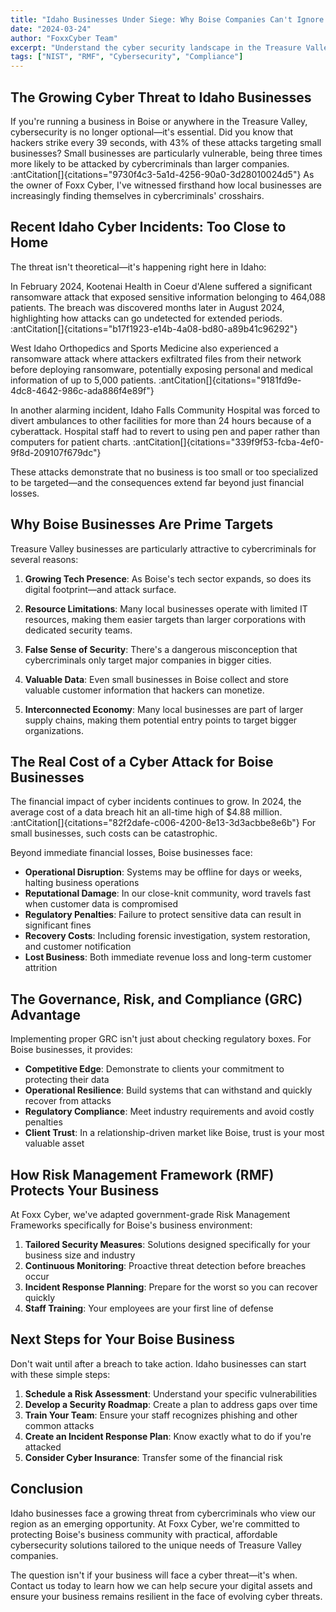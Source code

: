 ```yaml
---
title: "Idaho Businesses Under Siege: Why Boise Companies Can't Ignore Cybersecurity in 2025"
date: "2024-03-24"
author: "FoxxCyber Team"
excerpt: "Understand the cyber security landscape in the Treasure Valley Area."
tags: ["NIST", "RMF", "Cybersecurity", "Compliance"]
---
```

## The Growing Cyber Threat to Idaho Businesses

If you're running a business in Boise or anywhere in the Treasure Valley, cybersecurity is no longer optional—it's essential. Did you know that hackers strike every 39 seconds, with 43% of these attacks targeting small businesses? Small businesses are particularly vulnerable, being three times more likely to be attacked by cybercriminals than larger companies. :antCitation[]{citations="9730f4c3-5a1d-4256-90a0-3d28010024d5"} As the owner of Foxx Cyber, I've witnessed firsthand how local businesses are increasingly finding themselves in cybercriminals' crosshairs.

## Recent Idaho Cyber Incidents: Too Close to Home

The threat isn't theoretical—it's happening right here in Idaho:

In February 2024, Kootenai Health in Coeur d'Alene suffered a significant ransomware attack that exposed sensitive information belonging to 464,088 patients. The breach was discovered months later in August 2024, highlighting how attacks can go undetected for extended periods. :antCitation[]{citations="b17f1923-e14b-4a08-bd80-a89b41c96292"}

West Idaho Orthopedics and Sports Medicine also experienced a ransomware attack where attackers exfiltrated files from their network before deploying ransomware, potentially exposing personal and medical information of up to 5,000 patients. :antCitation[]{citations="9181fd9e-4dc8-4642-986c-ada886f4e89f"}

In another alarming incident, Idaho Falls Community Hospital was forced to divert ambulances to other facilities for more than 24 hours because of a cyberattack. Hospital staff had to revert to using pen and paper rather than computers for patient charts. :antCitation[]{citations="339f9f53-fcba-4ef0-9f8d-209107f679dc"}

These attacks demonstrate that no business is too small or too specialized to be targeted—and the consequences extend far beyond just financial losses.

## Why Boise Businesses Are Prime Targets

Treasure Valley businesses are particularly attractive to cybercriminals for several reasons:

1. **Growing Tech Presence**: As Boise's tech sector expands, so does its digital footprint—and attack surface.

2. **Resource Limitations**: Many local businesses operate with limited IT resources, making them easier targets than larger corporations with dedicated security teams.

3. **False Sense of Security**: There's a dangerous misconception that cybercriminals only target major companies in bigger cities.

4. **Valuable Data**: Even small businesses in Boise collect and store valuable customer information that hackers can monetize.

5. **Interconnected Economy**: Many local businesses are part of larger supply chains, making them potential entry points to target bigger organizations.

## The Real Cost of a Cyber Attack for Boise Businesses

The financial impact of cyber incidents continues to grow. In 2024, the average cost of a data breach hit an all-time high of $4.88 million. :antCitation[]{citations="82f2dafe-c006-4200-8e13-3d3acbbe8e6b"} For small businesses, such costs can be catastrophic.

Beyond immediate financial losses, Boise businesses face:

- **Operational Disruption**: Systems may be offline for days or weeks, halting business operations
- **Reputational Damage**: In our close-knit community, word travels fast when customer data is compromised
- **Regulatory Penalties**: Failure to protect sensitive data can result in significant fines
- **Recovery Costs**: Including forensic investigation, system restoration, and customer notification
- **Lost Business**: Both immediate revenue loss and long-term customer attrition

## The Governance, Risk, and Compliance (GRC) Advantage

Implementing proper GRC isn't just about checking regulatory boxes. For Boise businesses, it provides:

- **Competitive Edge**: Demonstrate to clients your commitment to protecting their data
- **Operational Resilience**: Build systems that can withstand and quickly recover from attacks
- **Regulatory Compliance**: Meet industry requirements and avoid costly penalties
- **Client Trust**: In a relationship-driven market like Boise, trust is your most valuable asset

## How Risk Management Framework (RMF) Protects Your Business

At Foxx Cyber, we've adapted government-grade Risk Management Frameworks specifically for Boise's business environment:

1. **Tailored Security Measures**: Solutions designed specifically for your business size and industry
2. **Continuous Monitoring**: Proactive threat detection before breaches occur
3. **Incident Response Planning**: Prepare for the worst so you can recover quickly
4. **Staff Training**: Your employees are your first line of defense

## Next Steps for Your Boise Business

Don't wait until after a breach to take action. Idaho businesses can start with these simple steps:

1. **Schedule a Risk Assessment**: Understand your specific vulnerabilities
2. **Develop a Security Roadmap**: Create a plan to address gaps over time
3. **Train Your Team**: Ensure your staff recognizes phishing and other common attacks
4. **Create an Incident Response Plan**: Know exactly what to do if you're attacked
5. **Consider Cyber Insurance**: Transfer some of the financial risk

## Conclusion

Idaho businesses face a growing threat from cybercriminals who view our region as an emerging opportunity. At Foxx Cyber, we're committed to protecting Boise's business community with practical, affordable cybersecurity solutions tailored to the unique needs of Treasure Valley companies.

The question isn't if your business will face a cyber threat—it's when. Contact us today to learn how we can help secure your digital assets and ensure your business remains resilient in the face of evolving cyber threats.
